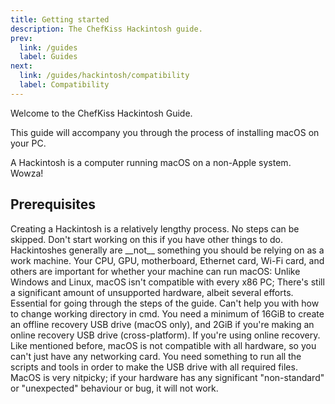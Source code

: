 ```yaml
---
title: Getting started
description: The ChefKiss Hackintosh guide.
prev:
  link: /guides
  label: Guides
next:
  link: /guides/hackintosh/compatibility
  label: Compatibility
---
```



Welcome to the ChefKiss Hackintosh Guide.

This guide will accompany you through the process of installing macOS on your PC.

<Aside type="tip">
A Hackintosh is a computer running macOS on a non-Apple system. Wowza!
</Aside>

## Prerequisites

<CardGrid>
    <Card icon="ph:clock-clockwise-duotone" title="Time and patience">
    Creating a Hackintosh is a relatively lengthy process. No steps can be skipped. Don't start working on this if you have other things to do. Hackintoshes generally are __not__ something you should be relying on as a work machine.
    </Card>
    <Card icon="ph:plugs-connected-duotone" title="A compatible system">
    Your CPU, GPU, motherboard, Ethernet card, Wi-Fi card, and others are important for whether your machine can run macOS: Unlike Windows and Linux, macOS isn't compatible with every x86 PC; There's still a significant amount of unsupported hardware, albeit several efforts.
    </Card>
    <Card icon="ph:terminal-window-duotone" title="Basic command line knowledge">
    Essential for going through the steps of the guide. Can't help you with how to change working directory in cmd.
    </Card>
    <Card icon="ph:usb-duotone" title="A large enough USB drive">
    You need a minimum of 16GiB to create an offline recovery USB drive (macOS only), and 2GiB if you're making an online recovery USB drive (cross-platform).
    </Card>
    <Card icon="ph:network-duotone" title="A compatible networking card">
    If you're using online recovery. Like mentioned before, macOS is not compatible with all hardware, so you can't just have any networking card.
    </Card>
    <Card icon="ph:computer-tower-duotone" title="A working computer">
    You need something to run all the scripts and tools in order to make the USB drive with all required files.
    </Card>
    <Card icon="ph:seal-check-duotone" title="Up-to-date firmware">
    MacOS is very nitpicky; if your hardware has any significant "non-standard" or "unexpected" behaviour or bug, it will not work.
    </Card>
</CardGrid>
